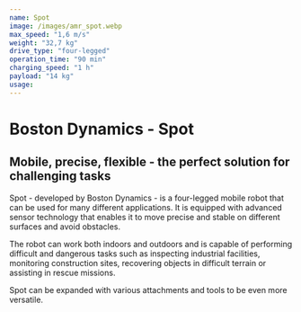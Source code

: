 ```yaml
---
name: Spot
image: /images/amr_spot.webp
max_speed: "1,6 m/s"
weight: "32,7 kg"
drive_type: "four-legged"
operation_time: "90 min"
charging_speed: "1 h"
payload: "14 kg"
usage:
---
```


# Boston Dynamics - Spot

## Mobile, precise, flexible - the perfect solution for challenging tasks

Spot - developed by Boston Dynamics - is a four-legged mobile robot that can be used for many different applications. It is equipped with advanced sensor technology that enables it to move precise and stable on different surfaces and avoid obstacles.

The robot can work both indoors and outdoors and is capable of performing difficult and dangerous tasks such as inspecting industrial facilities, monitoring construction sites, recovering objects in difficult terrain or assisting in rescue missions.

Spot can be expanded with various attachments and tools to be even more versatile.
